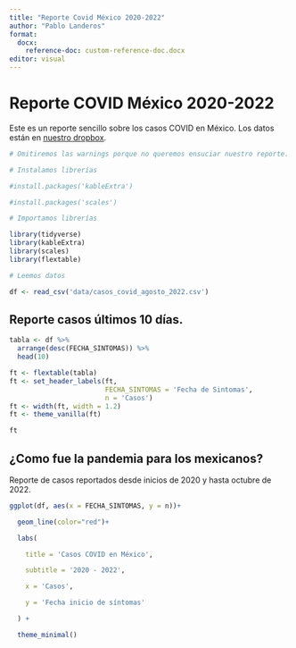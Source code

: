 ```yaml
---
title: "Reporte Covid México 2020-2022"
author: "Pablo Landeros"
format:
  docx:
    reference-doc: custom-reference-doc.docx
editor: visual
---
```


# Reporte COVID México 2020-2022

Este es un reporte sencillo sobre los casos COVID en México. Los datos están en [nuestro dropbox](https://www.dropbox.com/sh/yd73542zaptsjti/AAByxnocfxM2FCoh7LjRg8Gwa/datos?dl=0&preview=casos_covid_agosto_2022.csv&subfolder_nav_tracking=1).

```r
# Omitiremos las warnings porque no queremos ensuciar nuestro reporte. Notemos que instalaremos y usaremos dos librerías nuevas.

# Instalamos librerías

#install.packages('kableExtra')

#install.packages('scales')

# Importamos librerías

library(tidyverse)
library(kableExtra)
library(scales)
library(flextable)

# Leemos datos

df <- read_csv('data/casos_covid_agosto_2022.csv')

```

## Reporte casos últimos 10 días.

```r
tabla <- df %>% 
  arrange(desc(FECHA_SINTOMAS)) %>% 
  head(10)

ft <- flextable(tabla)
ft <- set_header_labels(ft,
                        FECHA_SINTOMAS = 'Fecha de Sintomas',
                        n = 'Casos')
ft <- width(ft, width = 1.2)
ft <- theme_vanilla(ft)

ft

```

## ¿Como fue la pandemia para los mexicanos?

Reporte de casos reportados desde inicios de 2020 y hasta octubre de 2022.

```r
ggplot(df, aes(x = FECHA_SINTOMAS, y = n))+

  geom_line(color="red")+

  labs(

    title = 'Casos COVID en México',

    subtitle = '2020 - 2022',

    x = 'Casos',

    y = 'Fecha inicio de síntomas'

  ) +

  theme_minimal()
```
